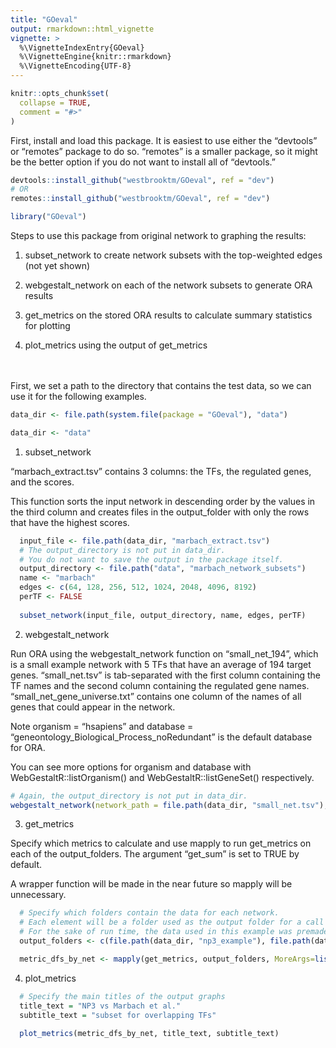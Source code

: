 ```yaml
---
title: "GOeval"
output: rmarkdown::html_vignette
vignette: >
  %\VignetteIndexEntry{GOeval}
  %\VignetteEngine{knitr::rmarkdown}
  %\VignetteEncoding{UTF-8}
---
```


```r
knitr::opts_chunk$set(
  collapse = TRUE,
  comment = "#>"
)
```

First, install and load this package. It is easiest to use either the "devtools" or "remotes" package to do so. "remotes" is a smaller package, so it might be the better option if you do not want to install all of "devtools."

```r
devtools::install_github("westbrooktm/GOeval", ref = "dev")
# OR
remotes::install_github("westbrooktm/GOeval", ref = "dev")
```

```r
library("GOeval")
```

Steps to use this package from original network to graphing the results:

1. subset_network to create network subsets with the top-weighted edges (not yet shown)

2. webgestalt_network on each of the network subsets to generate ORA results

3. get_metrics on the stored ORA results to calculate summary statistics for plotting

4. plot_metrics using the output of get_metrics
\
\
\

First, we set a path to the directory that contains the test data, so we can use it for the following examples.

```r
data_dir <- file.path(system.file(package = "GOeval"), "data")
```

```r
data_dir <- "data"
```

1. subset_network

"marbach_extract.tsv" contains 3 columns: the TFs, the regulated genes, and the scores.

This function sorts the input network in descending order by the values in the third column and creates files in the output_folder with only the rows that have the highest scores.

```r
  input_file <- file.path(data_dir, "marbach_extract.tsv")
  # The output_directory is not put in data_dir.
  # You do not want to save the output in the package itself.
  output_directory <- file.path("data", "marbach_network_subsets")
  name <- "marbach"
  edges <- c(64, 128, 256, 512, 1024, 2048, 4096, 8192)
  perTF <- FALSE
  
  subset_network(input_file, output_directory, name, edges, perTF)
```

2. webgestalt_network

Run ORA using the webgestalt_network function on "small_net_194", which is a small example network with 5 TFs that have an average of 194 target genes. 
"small_net.tsv" is tab-separated with the first column containing the TF names and the second column containing the regulated gene names. 
"small_net_gene_universe.txt" contains one column of the names of all genes that could appear in the network.

Note organism = "hsapiens" and database = "geneontology_Biological_Process_noRedundant" is the default database for ORA.

You can see more options for organism and database with WebGestaltR::listOrganism() and WebGestaltR::listGeneSet() respectively.
```r
# Again, the output_directory is not put in data_dir.
webgestalt_network(network_path = file.path(data_dir, "small_net.tsv"), reference_set = file.path(data_dir, "small_net_gene_universe.txt"), output_directory = file.path("data", "small_net_output"), network_name = "small_net_194", permutations = 2)
```

3. get_metrics

Specify which metrics to calculate and use mapply to run get_metrics on each of the output_folders. The argument "get_sum" is set to TRUE by default.

A wrapper function will be made in the near future so mapply will be unnecessary.
```r
  # Specify which folders contain the data for each network.
  # Each element will be a folder used as the output folder for a call to webgestalt_network.
  # For the sake of run time, the data used in this example was premade.
  output_folders <- c(file.path(data_dir, "np3_example"), file.path(data_dir, "marbach_example"))

  metric_dfs_by_net <- mapply(get_metrics, output_folders, MoreArgs=list(get_percent = TRUE, get_mean = TRUE, get_median = TRUE, get_annotation_overlap = TRUE, parallel = FALSE), SIMPLIFY = FALSE)
```

4. plot_metrics

```r
  # Specify the main titles of the output graphs
  title_text = "NP3 vs Marbach et al."
  subtitle_text = "subset for overlapping TFs"
  
  plot_metrics(metric_dfs_by_net, title_text, subtitle_text)
```
